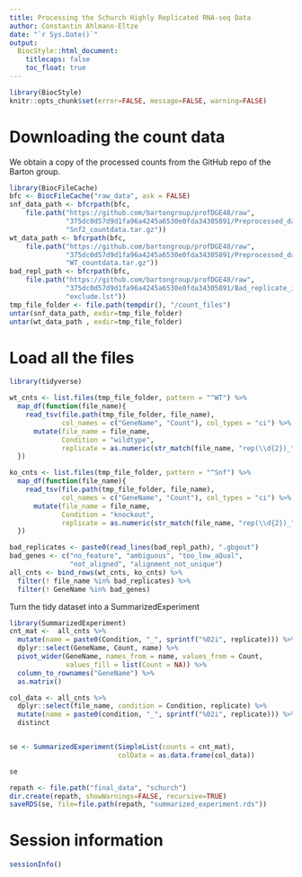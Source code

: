 ```yaml
---
title: Processing the Schurch Highly Replicated RNA-seq Data
author: Constantin Ahlmann-Eltze
date: "`r Sys.Date()`"
output:
  BiocStyle::html_document:
    titlecaps: false
    toc_float: true
---
```



```r
library(BiocStyle)
knitr::opts_chunk$set(error=FALSE, message=FALSE, warning=FALSE)
```

# Downloading the count data

We obtain a copy of the processed counts from the GitHub repo of the Barton group.

```r
library(BiocFileCache)
bfc <- BiocFileCache("raw_data", ask = FALSE)
snf_data_path <- bfcrpath(bfc,
    file.path("https://github.com/bartongroup/profDGE48/raw",
              "375dc0d57d9d1fa96a4245a6530e0fda34305891/Preprocessed_data",
              "Snf2_countdata.tar.gz"))
wt_data_path <- bfcrpath(bfc, 
    file.path("https://github.com/bartongroup/profDGE48/raw",
              "375dc0d57d9d1fa96a4245a6530e0fda34305891/Preprocessed_data",
              "WT_countdata.tar.gz"))
bad_repl_path <- bfcrpath(bfc, 
    file.path("https://github.com/bartongroup/profDGE48/raw",
              "375dc0d57d9d1fa96a4245a6530e0fda34305891/Bad_replicate_identification",
              "exclude.lst"))
tmp_file_folder <- file.path(tempdir(), "/count_files")
untar(snf_data_path, exdir=tmp_file_folder)
untar(wt_data_path , exdir=tmp_file_folder)
```


# Load all the files

```r
library(tidyverse)

wt_cnts <- list.files(tmp_file_folder, pattern = "^WT") %>%
  map_df(function(file_name){
    read_tsv(file.path(tmp_file_folder, file_name), 
             col_names = c("GeneName", "Count"), col_types = "ci") %>%
      mutate(file_name = file_name,
             Condition = "wildtype",
             replicate = as.numeric(str_match(file_name, "rep(\\d{2})_")[,2]))
  })

ko_cnts <- list.files(tmp_file_folder, pattern = "^Snf") %>%
  map_df(function(file_name){
    read_tsv(file.path(tmp_file_folder, file_name), 
             col_names = c("GeneName", "Count"), col_types = "ci") %>%
      mutate(file_name = file_name,
             Condition = "knockout",
             replicate = as.numeric(str_match(file_name, "rep(\\d{2})_")[,2]))
  })

bad_replicates <- paste0(read_lines(bad_repl_path), ".gbgout")
bad_genes <- c("no_feature", "ambiguous", "too_low_aQual", 
               "not_aligned", "alignment_not_unique")
all_cnts <- bind_rows(wt_cnts, ko_cnts) %>%
  filter(! file_name %in% bad_replicates) %>%
  filter(! GeneName %in% bad_genes)

```

Turn the tidy dataset into a SummarizedExperiment

```r
library(SummarizedExperiment)
cnt_mat <-  all_cnts %>%
  mutate(name = paste0(Condition, "_", sprintf("%02i", replicate))) %>%
  dplyr::select(GeneName, Count, name) %>%
  pivot_wider(GeneName, names_from = name, values_from = Count, 
              values_fill = list(Count = NA)) %>%
  column_to_rownames("GeneName") %>%
  as.matrix()

col_data <- all_cnts %>%
  dplyr::select(file_name, condition = Condition, replicate) %>%
  mutate(name = paste0(condition, "_", sprintf("%02i", replicate))) %>% 
  distinct


se <- SummarizedExperiment(SimpleList(counts = cnt_mat), 
                           colData = as.data.frame(col_data))

se
```


```r
repath <- file.path("final_data", "schurch")
dir.create(repath, showWarnings=FALSE, recursive=TRUE)
saveRDS(se, file=file.path(repath, "summarized_experiment.rds"))
```


# Session information

```r
sessionInfo()
```

